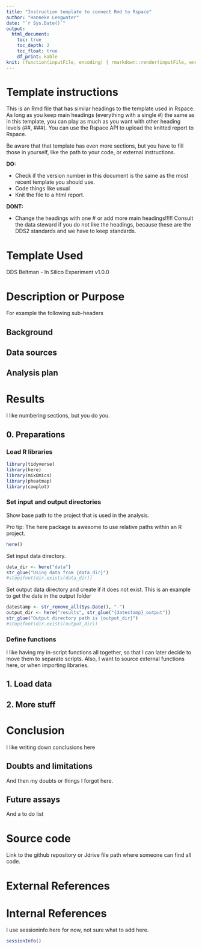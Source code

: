 ```yaml
---
title: "Instruction template to connect Rmd to Rspace"
author: "Hanneke Leegwater"
date: "`r Sys.Date()`"
output:   
  html_document:
    toc: true
    toc_depth: 2
    toc_float: true
    df_print: kable
knit: (function(inputFile, encoding) { rmarkdown::render(inputFile, encoding = encoding, output_file = stringr::str_replace(inputFile, ".Rmd",paste0("_", stringr::str_remove_all(Sys.Date(),"-"),'.html'))) })
---
```


# Template instructions

This is an Rmd file that has similar headings to the template used in Rspace. As long as you keep main headings (everything with a single \#) the same as in this template, you can play as much as you want with other heading levels (##, \###). You can use the Rspace API to upload the knitted report to Rspace.

Be aware that that template has even more sections, but you have to fill those in yourself, like the path to your code, or external instructions.

**DO:**

-   Check if the version number in this document is the same as the most recent template you should use.
-   Code things like usual
-   Knit the file to a html report.

**DONT:**

-   Change the headings with one \# or add more main headings!!!!! Consult the data steward if you do not like the headings, because these are the DDS2 standards and we have to keep standards.

# Template Used

DDS Beltman - In Silico Experiment v1.0.0

# Description or Purpose

For example the following sub-headers

## Background

## Data sources

## Analysis plan

# Results

I like numbering sections, but you do you.

## 0. Preparations

### Load R libraries

```r
library(tidyverse)
library(here)
library(mixOmics)
library(pheatmap)
library(cowplot)
```

### Set input and output directories

Show base path to the project that is used in the analysis.

Pro tip: The here package is awesome to use relative paths within an R project.

```r
here()
```

Set input data directory.

```r
data_dir <- here("data")
str_glue("Using data from {data_dir}")
#stopifnot(dir.exists(data_dir))
```

Set output data directory and create if it does not exist. This is an example to get the date in the output folder

```r
datestamp <- str_remove_all(Sys.Date(), "-")
output_dir <- here("results", str_glue("{datestamp}_output"))
str_glue("Output directory path is {output_dir}")
#stopifnot(dir.exists(output_dir))
```

### Define functions

I like having my in-script functions all together, so that I can later decide to move them to separate scripts. Also, I want to source external functions here, or when importing libraries.

## 1. Load data

## 2. More stuff

# Conclusion

I like writing down conclusions here

## Doubts and limitations

And then my doubts or things I forgot here.

## Future assays

And a to do list

# Source code

Link to the github repository or Jdrive file path where someone can find all code.

# External References

# Internal References

I use sessioninfo here for now, not sure what to add here.

```r
sessionInfo()
```